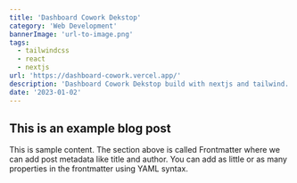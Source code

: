 ---
title: 'Dashboard Cowork Dekstop'
category: 'Web Development'
bannerImage: 'url-to-image.png'
tags:
  - tailwindcss
  - react
  - nextjs
url: 'https://dashboard-cowork.vercel.app/'
description: 'Dashboard Cowork Dekstop build with nextjs and tailwind. Collaboration for implementasi design from figma to code.'
date: '2023-01-02'
---

## This is an example blog post

This is sample content. The section above is called Frontmatter where we can add post metadata like title and author. You can add as little or as many properties in the frontmatter using YAML syntax.
